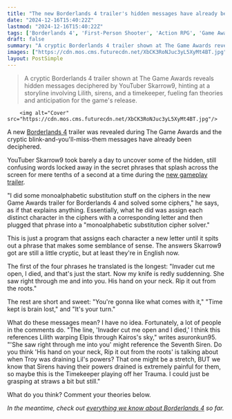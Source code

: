 ```yaml
---
title: "The new Borderlands 4 trailer's hidden messages have already been decoded, leaving the community with yet another riddle"
date: "2024-12-16T15:40:22Z"
lastmod: "2024-12-16T15:40:22Z"
tags: ['Borderlands 4', 'First-Person Shooter', 'Action RPG', 'Game Awards', 'Trailer', 'Gameplay']
draft: false
summary: "A cryptic Borderlands 4 trailer shown at The Game Awards reveals hidden messages deciphered by YouTuber Skarrow9, hinting at a storyline involving Lilith, sirens, and a timekeeper, fueling fan theories and anticipation for the game's release."
images: ["https://cdn.mos.cms.futurecdn.net/XbCK3RoNJuc3yL5XyMt4BT.jpg"]
layout: PostSimple
---
```

> A cryptic Borderlands 4 trailer shown at The Game Awards reveals hidden messages deciphered by YouTuber Skarrow9, hinting at a storyline involving Lilith, sirens, and a timekeeper, fueling fan theories and anticipation for the game's release.


        <img alt="Cover" src="https://cdn.mos.cms.futurecdn.net/XbCK3RoNJuc3yL5XyMt4BT.jpg"/>
        
A new [Borderlands 4](https://www.gamesradar.com/games/borderlands/borderlands-4-guide/) trailer was revealed during The Game Awards and the cryptic blink-and-you'll-miss-them messages have already been deciphered.

YouTuber Skarrow9 took barely a day to uncover some of the hidden, still confusing words locked away in the secret phrases that splash across the screen for mere tenths of a second at a time during the [new gameplay trailer](https://www.gamesradar.com/games/borderlands/borderlands-4-at-the-game-awards/).

"I did some monoalphabetic substitution stuff on the ciphers in the new Game Awards trailer for Borderlands 4 and solved some ciphers," he says, as if that explains anything. Essentially, what he did was assign each distinct character in the ciphers with a corresponding letter and then plugged that phrase into a "monoalphabetic substitution cipher solver."

This is just a program that assigns each character a new letter until it spits out a phrase that makes some semblance of sense. The answers Skarrow9 got are still a little cryptic, but at least they're in English now.

The first of the four phrases he translated is the longest: "Invader cut me open, I died, and that's just the start. Now my knife is redly suddenning. She saw right through me and into you. His hand on your neck. Rip it out from the roots."

The rest are short and sweet: "You're gonna like what comes with it," "Time kept is brain lost," and "It's your turn."

What do these messages mean? I have no idea. Fortunately, a lot of people in the comments do. "The line, 'Invader cut me open and I died,' I think this references Lilith warping Elpis through Kairos's sky," writes asuronkun95. "'She saw right through me into you' might reference the Seventh Siren. Do you think 'His hand on your neck, Rip it out from the roots' is talking about when Troy was draining Lil's powers? That one might be a stretch, BUT we know that Sirens having their powers drained is extremely painful for them, so maybe this is the Timekeeper playing off her Trauma. I could just be grasping at straws a bit but still."

What do you think? Comment your theories below.

*In the meantime, check out *[<em>everything we know about Borderlands 4</em>](https://www.gamesradar.com/games/borderlands/borderlands-4-guide/)* so far.*
        